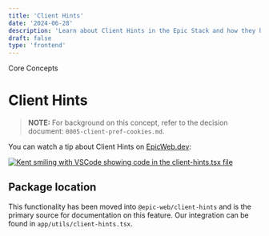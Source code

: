 ```yaml
---
title: 'Client Hints'
date: '2024-06-28'
description: 'Learn about Client Hints in the Epic Stack and how they help eliminate content layout shift.'
draft: false
type: 'frontend'
---
```



<GroupName>Core Concepts</GroupName>

# Client Hints

> **NOTE:** For background on this concept, refer to the decision document: `0005-client-pref-cookies.md`.

You can watch a tip about Client Hints on [EpicWeb.dev](https://www.epicweb.dev/tips/use-client-hints-to-eliminate-content-layout-shift):

<a
  href='https://www.epicweb.dev/tips/use-client-hints-to-eliminate-content-layout-shift'
  target='_blank'
  rel='noopener noreferrer'>
  <Image
    src={clientHintsImage}
    alt='Kent smiling with VSCode showing code in the client-hints.tsx file'
    class='mb-5'
  />
</a>

## Package location

This functionality has been moved into `@epic-web/client-hints` and is the primary source for documentation on this feature. Our integration can be found in `app/utils/client-hints.tsx`.
